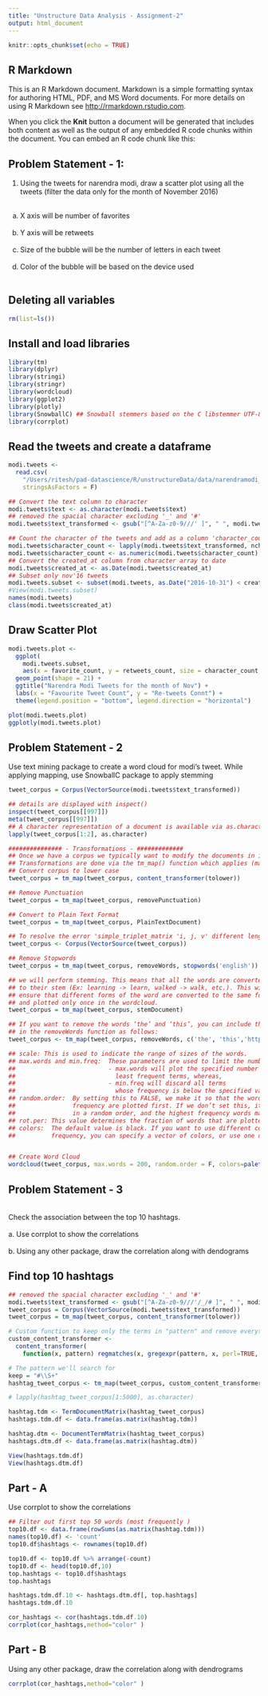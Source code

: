 ```yaml
---
title: "Unstructure Data Analysis - Assignment-2"
output: html_document
---
```


```r
knitr::opts_chunk$set(echo = TRUE)
```

## R Markdown

This is an R Markdown document. Markdown is a simple formatting syntax for authoring HTML, PDF, and MS Word documents. For more details on using R Markdown see <http://rmarkdown.rstudio.com>.

When you click the **Knit** button a document will be generated that includes both content as well as the output of any embedded R code chunks within the document. You can embed an R code chunk like this:

## Problem Statement - 1:
1. Using the tweets for narendra modi, draw a scatter plot using all the tweets (filter the data only for the month of November 2016)<br></br>
  a. X axis will be number of favorites<br></br>
  b. Y axis will be retweets<br></br>
  c. Size of the bubble will be the number of letters in each tweet<br></br>
  d. Color of the bubble will be based on the device used<br></br>

## Deleting all variables
```r
rm(list=ls())
```
## Install and load libraries
```r
library(tm)
library(dplyr)
library(stringi)
library(stringr)
library(wordcloud)
library(ggplot2)
library(plotly)
library(SnowballC) ## Snowball stemmers based on the C libstemmer UTF-8 library
library(corrplot)
```

## Read the tweets and create a dataframe
```r
modi.tweets <- 
  read.csv(
    "/Users/ritesh/pad-datascience/R/unstructureData/data/narendramodi_tweets.csv",
    stringsAsFactors = F)

## Convert the text column to character
modi.tweets$text <- as.character(modi.tweets$text)
## removed the spacial character excluding '_' and '#'
modi.tweets$text_transformed <- gsub("[^A-Za-z0-9///' ]", " ", modi.tweets$text)

## Count the character of the tweets and add as a column 'character_count'
modi.tweets$character_count <- lapply(modi.tweets$text_transformed, nchar)
modi.tweets$character_count <- as.numeric(modi.tweets$character_count)
## Convert the created_at column from character array to date
modi.tweets$created_at <- as.Date(modi.tweets$created_at)
## Subset only nov'16 tweets
modi.tweets.subset <- subset(modi.tweets, as.Date("2016-10-31") < created_at & as.Date("2016-12-01") > created_at)
#View(modi.tweets.subset)
names(modi.tweets)
class(modi.tweets$created_at)
```
## Draw Scatter Plot
```r
modi.tweets.plot <- 
  ggplot(
    modi.tweets.subset, 
    aes(x = favorite_count, y = retweets_count, size = character_count, fill = source)) + 
  geom_point(shape = 21) +
  ggtitle("Narendra Modi Tweets for the month of Nov") +
  labs(x = "Favourite Tweet Count", y = "Re-tweets Connt") +
  theme(legend.position = "bottom", legend.direction = "horizontal")

plot(modi.tweets.plot)
ggplotly(modi.tweets.plot)
```
## Problem Statement - 2
Use text mining package to create a word cloud for modi's tweet. While applying mapping, use SnowballC package to apply stemming
```r
tweet_corpus = Corpus(VectorSource(modi.tweets$text_transformed))

## details are displayed with inspect()
inspect(tweet_corpus[[997]])
meta(tweet_corpus[[997]])
## A character representation of a document is available via as.character() which is also used when inspecting a document:
lapply(tweet_corpus[1:2], as.character)

############### - Transformations - #############
## Once we have a corpus we typically want to modify the documents in it, e.g., stemming, stopword removal, et cetera.
## Transformations are done via the tm_map() function which applies (maps) a function to all elements of the corpus.
## Convert corpus to lower case
tweet_corpus = tm_map(tweet_corpus, content_transformer(tolower))

## Remove Punctuation
tweet_corpus = tm_map(tweet_corpus, removePunctuation)

## Convert to Plain Text Format
tweet_corpus = tm_map(tweet_corpus, PlainTextDocument)

## To resolve the error 'simple_triplet_matrix 'i, j, v' different lengths'
tweet_corpus <- Corpus(VectorSource(tweet_corpus))

## Remove Stopwords
tweet_corpus = tm_map(tweet_corpus, removeWords, stopwords('english'))

## we will perform stemming. This means that all the words are converted 
## to their stem (Ex: learning -> learn, walked -> walk, etc.). This will 
## ensure that different forms of the word are converted to the same form 
## and plotted only once in the wordcloud.
tweet_corpus = tm_map(tweet_corpus, stemDocument)

## If you want to remove the words ‘the’ and ‘this’, you can include them 
## in the removeWords function as follows:
tweet_corpus <- tm_map(tweet_corpus, removeWords, c('the', 'this','https', 'http','amp', stopwords('english')))

## scale: This is used to indicate the range of sizes of the words.
## max.words and min.freq:  These parameters are used to limit the number of words plotted. 
##                          - max.words will plot the specified number of words and discard 
##                            least frequent terms, whereas, 
##                          - min.freq will discard all terms 
##                            whose frequency is below the specified value.
## random.order:  By setting this to FALSE, we make it so that the words with the highest 
##                frequency are plotted first. If we don’t set this, it will plot the words 
##                in a random order, and the highest frequency words may not necessarily appear in the center.
## rot.per: This value determines the fraction of words that are plotted vertically.
## colors:  The default value is black. If you want to use different colors based on 
##          frequency, you can specify a vector of colors, or use one of the pre-defined color palettes. 


## Create Word Cloud
wordcloud(tweet_corpus, max.words = 200, random.order = F, colors=palette(rainbow(6)))
```

## Problem Statement - 3 
<br>Check the association between the top 10 hashtags.</br>
<br>  a. Use corrplot to show the correlations</br>
<br>  b. Using any other package, draw the correlation along with dendograms</br>

## Find top 10 hashtags
```r
## removed the spacial character excluding '_' and '#'
modi.tweets$text_transformed <- gsub("[^A-Za-z0-9///'/_/# ]", " ", modi.tweets$text)
tweet_corpus = Corpus(VectorSource(modi.tweets$text_transformed))
tweet_corpus = tm_map(tweet_corpus, content_transformer(tolower))

# Custom function to keep only the terms in "pattern" and remove everything else
custom_content_transformer <- 
  content_transformer(
    function(x, pattern) regmatches(x, gregexpr(pattern, x, perl=TRUE, ignore.case=TRUE)))

# The pattern we'll search for
keep = "#\\S+"
hashtag_tweet_corpus <- tm_map(tweet_corpus, custom_content_transformer, keep)

# lapply(hashtag_tweet_corpus[1:5000], as.character)

hashtag.tdm <- TermDocumentMatrix(hashtag_tweet_corpus)
hashtags.tdm.df <- data.frame(as.matrix(hashtag.tdm))

hashtag.dtm <- DocumentTermMatrix(hashtag_tweet_corpus)
hashtags.dtm.df <- data.frame(as.matrix(hashtag.dtm))

View(hashtags.tdm.df)
View(hashtags.dtm.df)
```
## Part - A
Use corrplot to show the correlations
```r
## Filter out first top 50 words (most frequently )
top10.df <- data.frame(rowSums(as.matrix(hashtag.tdm)))
names(top10.df) <- 'count'
top10.df$hashtags <- rownames(top10.df)

top10.df <- top10.df %>% arrange(-count)
top10.df <- head(top10.df,10)
top.hashtags <- top10.df$hashtags
top.hashtags

hashtags.tdm.df.10 <- hashtags.dtm.df[, top.hashtags]
hashtags.tdm.df.10

cor_hashtags <- cor(hashtags.tdm.df.10)
corrplot(cor_hashtags,method="color" )
```
## Part - B
Using any other package, draw the correlation along with dendrograms
```r
corrplot(cor_hashtags,method="color" )
```

